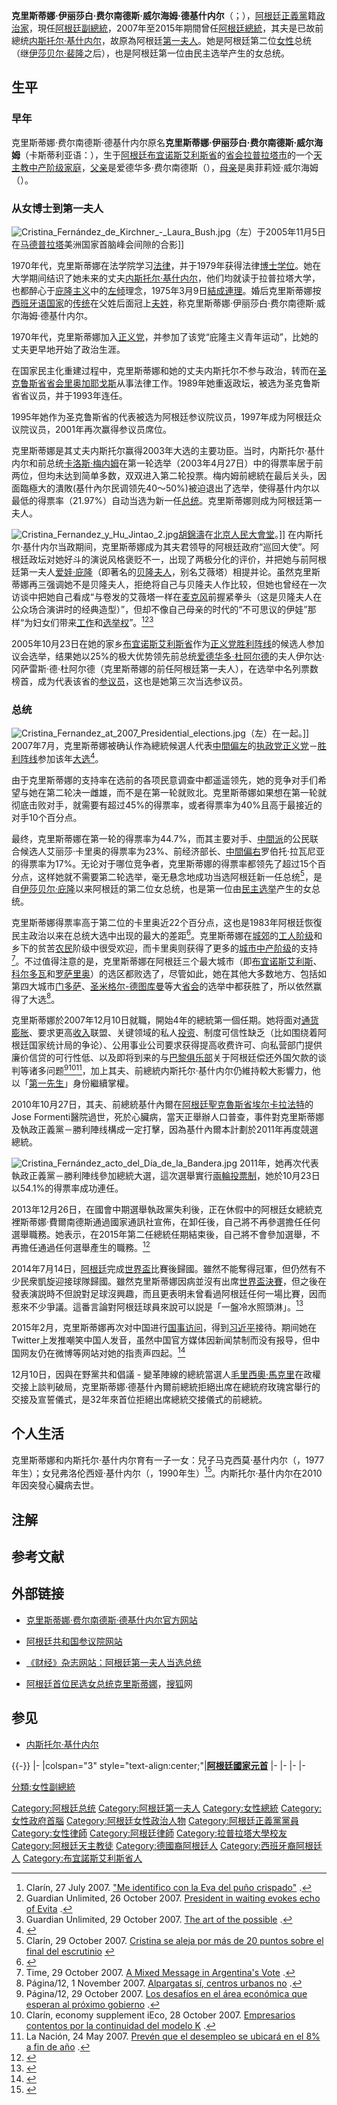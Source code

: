{{Spanish name|费尔南德斯|威尔海姆|德基什内尔}}
{{noteTA
|T=zh-hk:克里斯蒂娜·費爾南德斯·德基什內爾; zh-tw:克里斯蒂娜·費南德茲·德基西納; zh-sg:克里斯蒂娜·费尔南德斯·德基什内尔; zh-cn:克里斯蒂娜·费尔南德斯·德基什内尔;
|1=zh-hk:費爾南德斯; zh-tw:費南德茲; zh-sg:费尔南德斯; zh-cn:费尔南德斯;
|2=zh-hk:基什內爾; zh-tw:基西納; zh-sg:基什内尔; zh-cn:基什内尔;
}}
{{Infobox_President
| name = 克里斯蒂娜·费尔南德斯·德基什内尔<br />{{lang|es|Cristina Fernández de Kirchner}}
| original_name = 
| image = Cristinakirchnermensaje2010.jpg
| smallimage =
| caption = 
| country = {{ARG}}
| office = {{flagicon|ARG}}[[阿根廷副总统|阿根廷副总统]]
| president = [[阿爾韋托·费爾南德斯|阿爾韋托·费爾南德斯]]
| term_start = 2019年12月10日
| term_end = 
| predecessor = {{Link-en|加布里埃拉·米凯蒂|Gabriela Michetti}}
| succeeding = 
| successor = 
| order1 =  {{flagicon|ARG}} 第52任
| office1 = 阿根廷总统
| term_start1 = 2007年12月10日
| term_end1 = 2015年12月10日
| vice_occupation1 = 
| vice_president1 = 胡里奥·科沃斯
| predecessor1 = [[内斯托尔·基什内尔|内斯托尔·基什内尔]] 
| successor1 = [[毛里西奧·馬克里|毛里西奧·馬克里]]
| office2 =  {{flagicon|ARG}} [[阿根廷|阿根廷]][[第一夫人|第一夫人]]
| term_start2 = 2003年5月25日
| term_end2 = 2007年12月9日
| president2 = [[内斯托尔·基什内尔|内斯托尔·基什内尔]]
| predecessor2 = 伊尔达·冈萨雷斯·德杜阿尔德
| successor2 = 
| birth_date = {{birth date and age|1953|02|19}}
| birth_place = {{flagicon|ARG}} [[阿根廷|阿根廷]][[拉普拉塔|拉普拉塔市]]<ref>{{cite web |url=http://www.cristina.com.ar/cristina.php |title=存档副本 |accessdate=2007-11-02 |deadurl=yes |archiveurl=https://web.archive.org/web/20071102035215/http://www.cristina.com.ar/cristina.php |archivedate=2007-11-02 }}</ref>
| death_date =
| death_place =
| parents = 爱德华多·费尔南德斯<br />奥菲莉亚·威尔海姆
| spouse = [[内斯托尔·基什内尔|内斯托尔·基什内尔]]（已故）
| party = {{flagicon|ARG}}  [[正义党|正义党]]（[[胜利阵线|胜利阵线]]）
| profession = [[律師|律師]]
| religion = [[羅馬天主教|羅馬天主教]]
| educate = {{flagicon|ARG}} 拉普拉塔大学
| signature = CF SIGNATURE.svg
| footnotes = 
}}

'''克里斯蒂娜·伊丽莎白·费尔南德斯·威尔海姆·德基什内尔'''{{NoteTag|注：按西班牙语国家女子的命名传统，“克里斯蒂娜”是教名（第一个名字），“伊丽莎白”是中间名，“费尔南德斯”是本来的姓氏（父姓），“威尔海姆”是母亲的姓氏，“德”（de）是前置词，“基什内尔”是夫姓。<ref>[http://www.perfil.com/contenidos/2007/07/22/noticia_0002.html "Cristina Elisabet (así, sin la hache) Fernández nació en La Plata..." Jorge Lanata, Perfil, 22 de julio de 2007] {{Wayback|url=http://www.perfil.com/contenidos/2007/07/22/noticia_0002.html|date=20160314113829}}。</ref>}}（{{lang-es|Cristina Elisabet Fernández Wilhem de Kirchner}}；{{bd|1953年|2月19日|catIdx=K}}），[[阿根廷|阿根廷]][[正义党_(阿根廷)|正義黨]]籍[[政治家|政治家]]，現任[[阿根廷副总统|阿根廷副總統]]，2007年至2015年期間曾任[[阿根廷总统|阿根廷總統]]，其夫是已故前總统[[内斯托尔·基什内尔|内斯托尔·基什内尔]]，故原為阿根廷[[第一夫人|第一夫人]]。她是阿根廷第二位[[女性|女性]]总统（继[[伊莎贝尔·裴隆|伊莎贝尔·裴隆]]之后），也是阿根廷第一位由民主选举产生的女总统。

== 生平 ==
=== 早年 ===
克里斯蒂娜·费尔南德斯·德基什内尔原名'''克里斯蒂娜·伊丽莎白·费尔南德斯·威尔海姆'''（卡斯蒂利亚语：'''{{lang|es|Cristina Elisabet Fernández Wilhem}}'''），生于[[阿根廷|阿根廷]][[布宜诺斯艾利斯省|布宜诺斯艾利斯省]]的[[首府|省会]][[拉普拉塔|拉普拉塔市]]的一个[[天主教|天主教]][[中产阶级|中产阶级]][[家庭|家庭]]，[[父亲|父亲]]是爱德华多·费尔南德斯（{{lang|es|Eduardo Fernández}}），[[母亲|母亲]]是奥菲莉娅·威尔海姆（{{lang|es|Ofelia Wilhem}}）。

=== 从女博士到第一夫人 ===
[[File:Cristina_Fernández_de_Kirchner_-_Laura_Bush.jpg|thumb]]（左）于2005年11月5日在[[马德普拉塔|马德普拉塔]]美洲国家首脑峰会间隙的合影]]

1970年代，克里斯蒂娜在{{tsl|en||La Plata National University|拉普拉塔国立大学}}法学院学习[[法律|法律]]，并于1979年获得法律[[博士|博士]][[学位|学位]]。她在大学期间结识了她未来的丈夫[[内斯托尔·基什内尔|内斯托尔·基什内尔]]，他们均就读于拉普拉塔大学，也都醉心于[[庇隆主义|庇隆主义]]中的[[左倾|左倾]]理念，1975年3月9日[[结婚|結成連理]]。婚后克里斯蒂娜按[[西班牙语国家和地区列表|西班牙语国家]]的[[传统|传统]]在父姓后面冠上[[夫姓|夫姓]]，称克里斯蒂娜·伊丽莎白·费尔南德斯·威尔海姆·德基什内尔。

1970年代，克里斯蒂娜加入[[正义党|正义党]]，并参加了该党“庇隆主义青年运动”，比她的丈夫更早地开始了政治生涯。

在国家民主化重建过程中，克里斯蒂娜和她的丈夫内斯托尔不参与政治，转而在[[圣克鲁斯省_(阿根廷)|圣克鲁斯省]][[首府|省会]][[里奥加耶戈斯|里奥加耶戈斯]]从事法律工作。1989年她重返政坛，被选为圣克鲁斯省省议员，并于1993年连任。

1995年她作为圣克鲁斯省的代表被选为阿根廷参议院议员，1997年成为阿根廷众议院议员，2001年再次赢得参议员席位。

克里斯蒂娜是其丈夫内斯托尔赢得2003年大选的主要功臣。当时，内斯托尔·基什内尔和前总统[[卡洛斯·梅内姆|卡洛斯·梅内姆]]在第一轮选举（2003年4月27日）中的得票率居于前两位，但均未达到简单多数，双双进入第二轮投票。梅内姆前總統在最后关头，因面臨極大的潰敗(基什內尔民调领先40～50%)被迫退出了选举，使得基什内尔以最低的得票率（21.97%）自动当选为新一任[[阿根廷总统|总统]]。克里斯蒂娜则成为阿根廷第一夫人。

[[File:Cristina_Fernandez_y_Hu_Jintao_2.jpg|thumb]][[胡錦濤|胡錦濤]]在[[北京|北京]][[人民大會堂|人民大會堂]]。]]
在内斯托尔·基什内尔当政期间，克里斯蒂娜成为其夫君领导的阿根廷政府“巡回大使”。阿根廷政坛对她好斗的演说风格褒贬不一，出现了两极分化的评价，并把她与前阿根廷第一夫人[[爱娃·庇隆|爱娃·庇隆]]（即著名的[[贝隆夫人|贝隆夫人]]，别名艾薇塔）相提并论。虽然克里斯蒂娜再三强调她不是贝隆夫人，拒绝将自己与贝隆夫人作比较，但她也曾经在一次访谈中把她自己看成“与卷发的艾薇塔一样在[[麦克风|麦克风]]前握紧拳头（这是贝隆夫人在公众场合演讲时的经典造型）”，但却不像自己母亲的时代的“不可思议的伊娃”那样“为妇女们带来[[工作|工作]]和[[选举权|选举权]]”。<ref>Clarín, 27 July 2007. [http://www.clarin.com/diario/2007/07/27/elpais/p-00803.htm "Me identifico con la Eva del puño crispado"] {{WebCite|url=https://www.webcitation.org/652mpl9Cd?url=http://edant.clarin.com/diario/2007/07/27/elpais/p-00803.htm |date=20120129031726 |dateformat=iso }}.</ref><ref>Guardian Unlimited, 26 October 2007. [http://www.guardian.co.uk/argentina/story/0,,2199434,00.html President in waiting evokes echo of Evita] {{WebCite|url=https://www.webcitation.org/652mqbYGj?url=http://www.guardian.co.uk/world/2007/oct/26/argentina.international |date=20120129031738 |dateformat=iso }}.</ref><ref>Guardian Unlimited, 29 October 2007. [http://www.guardian.co.uk/argentina/story/0,,2201278,00.html The art of the possible] {{WebCite|url=https://www.webcitation.org/652mreQnc?url=http://www.guardian.co.uk/world/2007/oct/29/argentina.jamessturcke |date=20120129031754 |dateformat=iso }}.</ref>

2005年10月23日在她的家乡[[布宜诺斯艾利斯省|布宜诺斯艾利斯省]]作为[[正义党|正义党]][[胜利阵线|胜利阵线]]的候选人参加议会选举，结果她以25%的极大优势领先前总统[[爱德华多·杜阿尔德|爱德华多·杜阿尔德]]的夫人伊尔达·冈萨雷斯·德·杜阿尔德（克里斯蒂娜的前任阿根廷第一夫人），在选举中名列票数榜首，成为代表该省的[[参议员|参议员]]，这也是她第三次当选参议员。

=== 总统 ===
{{阿根廷政治}}
{{Main|2007年阿根廷大选}}
[[File:Cristina_Fernandez_at_2007_Presidential_elections.jpg|thumb]]（左）在一起。]]
2007年7月，克里斯蒂娜被确认作為總統候選人代表[[中間偏左|中間偏左]]的[[执政党|执政党]][[正义党|正义党]]－[[胜利阵线|胜利阵线]]参加该年[[大选|大选]]<ref name="candidate">{{cite web|publisher=《民族报》|date=2007年7月1日|url=http://www.lanacion.com.ar/politica/nota.asp?nota_id=922173|title=Cristina Fernández será candidata}}{{Dead link}}</ref>。

由于克里斯蒂娜的支持率在选前的各项民意调查中都遥遥领先，她的竞争对手们希望与她在第二轮决一雌雄，而不是在第一轮就败北。克里斯蒂娜如果想在第一轮就彻底击败对手，就需要有超过45%的得票率，或者得票率为40%且高于最接近的对手10个百分点。

最终，克里斯蒂娜在第一轮的得票率为44.7%，而其主要对手、[[中間派|中間派]]的公民联合候选人艾丽莎·卡里奥的得票率为23%、前经济部长、[[中間偏右|中間偏右]]罗伯托·拉瓦尼亚的得票率为17%。无论对于哪位竞争者，克里斯蒂娜的得票率都领先了超过15个百分点，这样她就不需要第二轮选举，毫无悬念地成功当选阿根廷新一任总统<ref>Clarín, 29 October 2007. [http://www.clarin.com/diario/2007/10/29/um/m-01529064.htm Cristina se aleja por más de 20 puntos sobre el final del escrutinio] {{WebCite|url=https://www.webcitation.org/652nLoVy5?url=http://edant.clarin.com/diario/2007/10/29/um/m-01529064.htm |date=20120129032519 |dateformat=iso }}</ref>，是自[[伊莎贝尔·庇隆|伊莎贝尔·庇隆]]以来阿根廷的第二位女总统，也是第一位由[[民主|民主]][[选举|选举]]产生的女总统。

克里斯蒂娜得票率高于第二位的卡里奥近22个百分点，这也是1983年阿根廷恢復民主政治以来在总统大选中出现的最大的差距<ref>{{cite web |url=http://www.resultados2007.gov.ar/paginas/f_top.htm |title=存档副本 |accessdate=2007-11-04 |deadurl=yes |archiveurl=https://web.archive.org/web/20071213020243/http://www.resultados2007.gov.ar/paginas/f_top.htm |archivedate=2007-12-13 }}</ref>。克里斯蒂娜在[[郊区|城郊]]的[[工人阶级|工人阶级]]和乡下的贫苦[[农民|农民]]阶级中很受欢迎，而卡里奥则获得了更多的[[城市|城市]][[中产阶级|中产阶级]]的支持<ref>Time, 29 October 2007. [http://www.time.com/time/world/article/0,8599,1677374,00.html A Mixed Message in Argentina's Vote] {{WebCite|url=https://www.webcitation.org/652nMg0N4?url=http://www.time.com/time/world/article/0,8599,1677374,00.html |date=20120129032532 |dateformat=iso }}.</ref>。不过值得注意的是，克里斯蒂娜在阿根廷三个最大城市（即[[布宜诺斯艾利斯|布宜诺斯艾利斯]]、[[科尔多瓦_(阿根廷)|科尔多瓦]]和[[罗萨里奥|罗萨里奥]]）的选区都败选了，尽管如此，她在其他大多数地方、包括如第四大城市[[门多萨|门多萨]]、[[圣米格尔-德图库曼|圣米格尔-德图库曼]]等大[[首府|省会]]的选举中都获胜了，所以依然赢得了大选<ref>Página/12, 1 November 2007. [http://www.pagina12.com.ar/diario/elpais/1-93883-2007-11-01.html Alpargatas sí, centros urbanos no] {{WebCite|url=https://www.webcitation.org/652nNbwcc?url=http://www.pagina12.com.ar/diario/elpais/1-93883-2007-11-01.html |date=20120129032546 |dateformat=iso }}.</ref>。

克里斯蒂娜於2007年12月10日就職，開始4年的總統第一個任期。她将面对[[通货膨胀|通货膨胀]]、要求更高[[收入|收入]]联盟、关键领域的私人[[投资|投资]]、制度可信性缺乏（比如围绕着阿根廷国家统计局的争论）、公用事业公司要求获得提高收费许可、向私营部门提供廉价信贷的可行性低、以及即将到来的与[[巴黎俱乐部|巴黎俱乐部]]关于阿根廷偿还外国欠款的谈判等诸多问题<ref>Página/12, 29 October 2007. [http://www.pagina12.com.ar/diario/economia/2-93706-2007-10-29.html Los desafíos en el área económica que esperan al próximo gobierno] {{WebCite|url=https://www.webcitation.org/652nXHZZJ?url=http://www.pagina12.com.ar/diario/economia/2-93706-2007-10-29.html |date=20120129032809 |dateformat=iso }}.</ref><ref>Clarín, economy supplement iEco, 28 October 2007. [http://www.ieco.clarin.com/notas/2007/10/28/01528927.html Empresarios contentos por la continuidad del modelo K] {{Wayback|url=http://www.ieco.clarin.com/notas/2007/10/28/01528927.html |date=20090622194546 }}.</ref><ref>La Nación, 24 May 2007. [http://www.lanacion.com.ar/archivo/Nota.asp?nota_id=911256 Prevén que el desempleo se ubicará en el 8% a fin de año] {{Wayback|url=http://www.lanacion.com.ar/archivo/Nota.asp?nota_id=911256 |date=20080112004049 }}.</ref>，加上其夫、前總統内斯托尔·基什内尔仍維持較大影響力，他以「[[第一先生|第一先生]]」身份繼續掌權。

2010年10月27日，其夫、前總統基什內爾在[[阿根廷|阿根廷]][[聖克魯斯省|聖克魯斯省]][[埃尔卡拉法特|埃尔卡拉法特]]的Jose Formenti醫院過世，死於心臟病，當天正舉辦人口普查，事件對克里斯蒂娜及執政正義黨－勝利陣线構成一定打擊，因為基什內爾本計劃於2011年再度競選總統。

[[File:Cristina_Fernández_acto_del_Día_de_la_Bandera.jpg|thumb]]
2011年，她再次代表執政正義黨－勝利陣线參加總統大選，這次選舉實行[[兩輪投票制|兩輪投票制]]，她於10月23日以54.1%的得票率成功連任。

2013年12月26日，在國會中期選舉執政黨失利後，正在休假中的阿根廷女總統克裡斯蒂娜·費爾南德斯通過國家通訊社宣佈，在卸任後，自己將不再參選擔任任何選舉職務。她表示，在2015年第二任總統任期結束後，自己將不會參加選舉，不再擔任通過任何選舉產生的職務。<ref>{{Cite web|title=阿根廷女總統克裡斯蒂娜稱卸任後將不再參選|url=https://news.sina.com.tw/article/20131227/11455343.html|accessdate=2020-11-03|date=2013-12-27|work=新浪新聞中心|archive-date=2020-09-17|archive-url=https://web.archive.org/web/20200917205825/https://news.sina.com.tw/article/20131227/11455343.html|dead-url=no}}</ref>

2014年7月14日，[[阿根廷國家足球隊|阿根廷]]完成[[2014年世界盃足球賽|世界盃]]比賽後歸國。雖然不能奪得冠軍，但仍然有不少民衆凱旋迎接球隊歸國。雖然克里斯蒂娜因病並沒有出席[[2014年世界杯足球赛决赛|世界盃決賽]]，但之後在發表演説時不但說對足球沒興趣，而且更表明未曾看過阿根廷任何一場比賽，因而惹來不少爭議。這番言論對阿根廷球員來說可以説是「一盤冷水照頭淋」。<ref>{{Cite web|title=美斯領軍返阿國 總統唔畀面|url=https://hk.appledaily.com/sports/20140716/LBLF5NQHR3IHO7MWT6F5RG4UC4/|accessdate=2020-11-03|work=Apple Daily 蘋果日報|language=zh-hk|archive-date=2020-10-12|archive-url=https://web.archive.org/web/20201012192716/https://hk.appledaily.com/sports/20140716/LBLF5NQHR3IHO7MWT6F5RG4UC4/|dead-url=no}}</ref>

2015年2月，克里斯蒂娜再次对中国进行[[国事访问|国事访问]]，得到[[习近平|习近平]]接待。期间她在Twitter上发推嘲笑中国人发音，虽然中国官方媒体因新闻禁制而没有报导，但中国网友仍在微博等网站对她的指责声四起。<ref>{{cite news|title=阿总统取笑中国口音触怒微博网友|url=http://cn.nytimes.com/china/20150206/c06argentina/|language=中文|author=BREE FENG|publisher=纽约时报中文网|date=2015年2月6日|accessdate=|archive-date=2020年9月17日|archive-url=https://web.archive.org/web/20200917203331/https://cn.nytimes.com/china/20150206/c06argentina/|dead-url=no}}</ref>

12月10日，因與在野黨共和倡議 - 變革陣線的總統當選人[[毛里西奧·馬克里|毛里西奧·馬克里]]在政權交接上談判破局，克里斯蒂娜·德基什內爾前總統拒絕出席在總統府玫瑰宮舉行的交接及宣誓儀式，是32年來首位拒絕出席總統交接儀式的前總統。

== 个人生活==
克里斯蒂娜和内斯托尔·基什内尔育有一子一女：兒子马克西莫·基什内尔（{{lang|es|Máximo Kirchner}}，1977年生）；女兒弗洛伦西娅·基什内尔（{{lang|es|Florencia Kirchner}}，1990年生）<ref>{{Cite web |url=http://kirchner.senado.gov.ar/ |title=Senadora Nacional Cristina E. Fernández De Kirchner |accessdate=2007-11-03 |archive-date=2008-03-15 |archive-url=https://web.archive.org/web/20080315142919/http://kirchner.senado.gov.ar/ |dead-url=no }}</ref>。内斯托尔·基什内尔在2010年因突發心臟病去世。

== 注解 ==
{{NoteFoot}}

== 参考文献 ==
{{Reflist}}

== 外部链接 ==
{{Commons|Cristina Fernández de Kirchner|克里斯蒂娜·费尔南德斯·德基什内尔}}
{{Wikiquote|Cristina Fernández de Kirchner|克里斯蒂娜·费尔南德斯·德·基什内尔|en}}
* {{es}}[https://web.archive.org/web/20100926233228/http://www.cristina.com.ar/ 克里斯蒂娜·费尔南德斯·德基什内尔官方网站]
* {{es}}[https://web.archive.org/web/20121130110830/http://www.senado.gov.ar/web/senadores/biografia.php?id_sena=212&iOrden=0&iSen=ASC  阿根廷共和国参议院网站]
* {{zh-cn}}[http://www.caijing.com.cn/newcn/home/todayspec/2007-10-30/35849.shtml 《财经》杂志网站：阿根廷第一夫人当选总统]{{Wayback|url=http://www.caijing.com.cn/newcn/home/todayspec/2007-10-30/35849.shtml |date=20071231105356 }}
* {{zh-cn}}[http://news.sohu.com/kelisidina/  阿根廷首位民选女总统克里斯蒂娜]{{Wayback|url=http://news.sohu.com/kelisidina/ |date=20201012192738 }}，[[搜狐|搜狐]]网

== 参见 ==
* [[内斯托尔·基什内尔|内斯托尔·基什内尔]]

{{-}}
{{start box}}
{{s-off}}
|-
|colspan="3" style="text-align:center;"|'''[[阿根廷|阿根廷]][[阿根廷總統列表|國家元首]]'''
|-
{{s-before|[[内斯托尔·基什内尔|内斯托尔·基什内尔]]}}
{{s-title|[[阿根廷总统列表|阿根廷共和国总统]]|2007年12月10日－2015年12月10日}}
{{s-after|[[毛里西奧·馬克里|毛里西奧·馬克里]]}}
|-
{{s-hon}}
|-
{{s-before|[[伊尔达·冈萨雷斯·德杜阿尔德|伊尔达·冈萨雷斯·德杜阿尔德]]}}
{{s-title|[[阿根廷共和国|阿根廷共和国]][[第一夫人|第一夫人]]|2003年－2007年}}
{{s-after|[[内斯托尔·基什内尔|内斯托尔·基什内尔]]<br /><small>（[[第一先生|第一先生]]）</small>}}
|-
{{end box}}

{{Authority control}}

{{DEFAULTSORT:Fernandez de Kirchner, Cristina}}
[[Category:阿根廷总统|Category:阿根廷总统]]
[[Category:阿根廷第一夫人|Category:阿根廷第一夫人]]
[[Category:女性總統|Category:女性總統]]
[[Category:女性政府首腦|Category:女性政府首腦]]
[[Category:阿根廷女性政治人物|Category:阿根廷女性政治人物]]
[[Category:阿根廷正義黨黨員|Category:阿根廷正義黨黨員]]
[[Category:女性律師|Category:女性律師]]
[[Category:阿根廷律師|Category:阿根廷律師]]
[[Category:拉普拉塔大學校友|Category:拉普拉塔大學校友]]
[[Category:阿根廷天主教徒|Category:阿根廷天主教徒]]
[[Category:德國裔阿根廷人|Category:德國裔阿根廷人]]
[[Category:西班牙裔阿根廷人|Category:西班牙裔阿根廷人]]
[[Category:布宜諾斯艾利斯省人|Category:布宜諾斯艾利斯省人]]
[[分類:女性副總統|分類:女性副總統]]